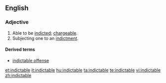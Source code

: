 ==English==

===Adjective===
{{en-adj}}
# Able to be [[indict]]ed; [[chargeable]].
# Subjecting one to an [[indictment]].

====Derived terms====
* [[indictable offense]]

[[et:indictable]]
[[it:indictable]]
[[hu:indictable]]
[[ta:indictable]]
[[te:indictable]]
[[vi:indictable]]
[[zh:indictable]]